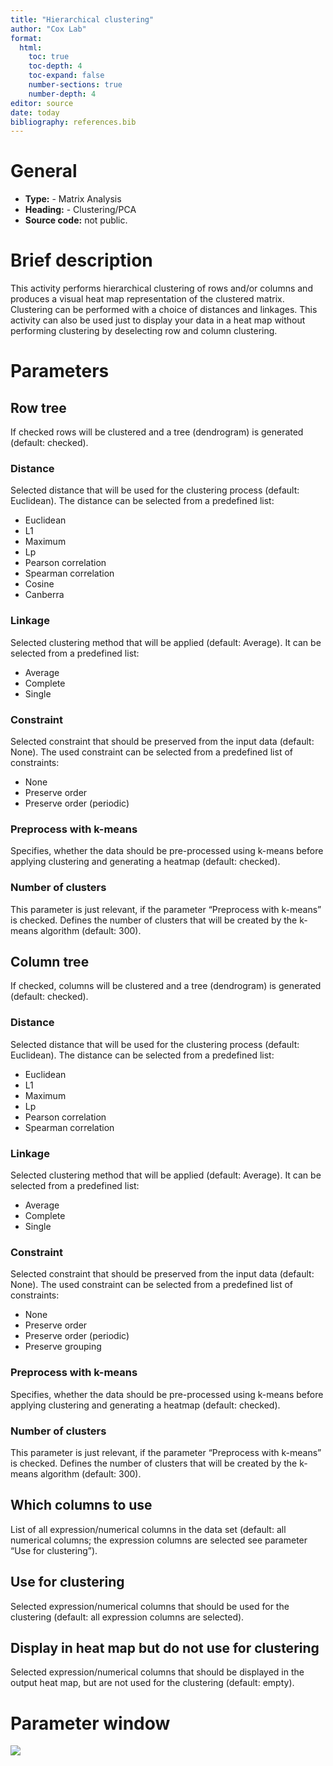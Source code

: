 ```yaml
---
title: "Hierarchical clustering"
author: "Cox Lab"
format: 
  html:
    toc: true
    toc-depth: 4
    toc-expand: false
    number-sections: true
    number-depth: 4
editor: source
date: today
bibliography: references.bib
---
```


# General

-   **Type:** - Matrix Analysis
-   **Heading:** - Clustering/PCA
-   **Source code:** not public.

# Brief description

This activity performs hierarchical clustering of rows and/or columns and produces a visual heat map representation of the clustered matrix. Clustering can be performed with a choice of distances and linkages. This activity can also be used just to display your data in a heat map without performing clustering by deselecting row and column clustering.

```{=html}
<!-- This comment and the line above it must be preserved when editing this file!
The recommended sections are these, but they may be changed on a case by case basis.
===== Detailed description =====
===== Parameters =====
===== Theoretical background =====
===== Examples =====
Make changes only below this line! -->
```
# Parameters

## Row tree

If checked rows will be clustered and a tree (dendrogram) is generated (default: checked).

### Distance

Selected distance that will be used for the clustering process (default: Euclidean). The distance can be selected from a predefined list:

-   Euclidean
-   L1
-   Maximum
-   Lp
-   Pearson correlation
-   Spearman correlation
-   Cosine
-   Canberra

### Linkage

Selected clustering method that will be applied (default: Average). It can be selected from a predefined list:

-   Average
-   Complete
-   Single

### Constraint

Selected constraint that should be preserved from the input data (default: None). The used constraint can be selected from a predefined list of constraints:

-   None
-   Preserve order
-   Preserve order (periodic)

### Preprocess with k-means

Specifies, whether the data should be pre-processed using k-means before applying clustering and generating a heatmap (default: checked).

### Number of clusters

This parameter is just relevant, if the parameter "Preprocess with k-means" is checked. Defines the number of clusters that will be created by the k-means algorithm (default: 300).

## Column tree

If checked, columns will be clustered and a tree (dendrogram) is generated (default: checked).

### Distance

Selected distance that will be used for the clustering process (default: Euclidean). The distance can be selected from a predefined list:

-   Euclidean
-   L1
-   Maximum
-   Lp
-   Pearson correlation
-   Spearman correlation

### Linkage

Selected clustering method that will be applied (default: Average). It can be selected from a predefined list:

-   Average
-   Complete
-   Single

### Constraint

Selected constraint that should be preserved from the input data (default: None). The used constraint can be selected from a predefined list of constraints:

-   None
-   Preserve order
-   Preserve order (periodic)
-   Preserve grouping

### Preprocess with k-means

Specifies, whether the data should be pre-processed using k-means before applying clustering and generating a heatmap (default: checked).

### Number of clusters

This parameter is just relevant, if the parameter "Preprocess with k-means" is checked. Defines the number of clusters that will be created by the k-means algorithm (default: 300).

## Which columns to use

List of all expression/numerical columns in the data set (default: all numerical columns; the expression columns are selected see parameter "Use for clustering").

## Use for clustering

Selected expression/numerical columns that should be used for the clustering (default: all expression columns are selected).

## Display in heat map but do not use for clustering

Selected expression/numerical columns that should be displayed in the output heat map, but are not used for the clustering (default: empty).

# Parameter window

![](images/clustering-pca-hierachical_clustering-edited.png)
